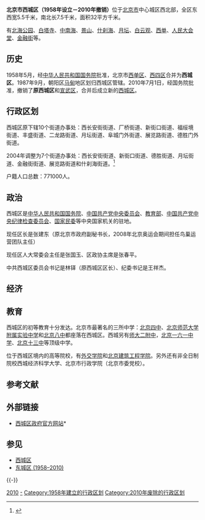 {{distinguish|西城区}}
{{Infobox China County
|county          = 西城區
|Photo           = Sculpture in Beijing Financial Street.jpg
|Photoname       = 金融街
|map             = Xicheng.png
|map_caption     = 地理位置
|state           = [[北京市|北京市]]
|Belong          = [[北京市|北京市]]
|Types           = [[市轄區|市轄區]]
|founded         = 1958年5月
|dissolved       = 2010年7月1日
|area_total      = 31.62
|census yr       = 2010年
|population_total= 75.7
|post code       = 100032
|phone code      = 10
}}

'''北京市西城区（1958年设立－2010年撤销）'''位于[[北京市|北京市]]中心城区西北部，全区东西宽5.5千米，南北长7.5千米，面积32平方千米。

有[[北海公园|北海公园]]、[[白塔寺|白塔寺]]、[[中南海|中南海]]、[[景山|景山]]、[[什刹海|什刹海]]、[[月坛|月坛]]、[[白云观|白云观]]、[[西单|西单]]、[[人民大会堂|人民大会堂]]、[[北京金融街|金融街]]等。

==历史==
1958年5月，经[[中华人民共和国国务院|中华人民共和国国务院]]批准，北京市[[西单区|西单区]]、[[西四区_(北京市)|西四区]]合并为'''西城区'''。1987年9月，朝阳区[[马甸|马甸]]地区划归西城区管辖。2010年7月1日，经国务院批准，撤销了'''原西城区'''和[[宣武区|宣武区]]，合并后成立新的[[西城区|西城区]]。

==行政区划==
西城区原下辖10个街道办事处：西长安街街道、厂桥街道、新街口街道、福绥境街道、丰盛街道、二龙路街道、月坛街道、阜城门外街道、展览路街道、德胜门外街道。

2004年调整为7个街道办事处：西长安街街道、新街口街道、德胜街道、月坛街道、金融街街道、展览路街道和什刹海街道。<ref>{{Cite web |url=http://news.soufun.com/2004-10-14/331553.htm# |title=存档副本 |access-date=2011-11-19 |archive-url=https://web.archive.org/web/20050209164455/http://news.soufun.com/2004-10-14/331553.htm |archive-date=2005-02-09 |dead-url=yes }}</ref>

户籍人口总数：771000人。

==政治==
西城区是[[中华人民共和国国务院|中华人民共和国国务院]]、[[中国共产党中央委员会|中国共产党中央委员会]]、[[中华人民共和国教育部|教育部]]、[[中国共产党中央纪律检查委员会|中国共产党中央纪律检查委员会]]、[[国家民委|国家民委]]等中央国家机关的驻地。

现任区长是张建东（原北京市政府副秘书长，2008年北京奥运会期间担任鸟巢运营团队主任）

现任区人大常委会主任是张国玉、区政协主席是张春平。

中共西城区委员会书记是林铎（原西城区区长）、纪委书记是王祥杰。

==经济==

==教育==
西城区的初等教育十分发达。北京市最著名的三所中学：[[北京四中|北京四中]]、[[北京师范大学附属实验中学|北京师范大学附属实验中学]]和[[北京八中|北京八中]]都座落在西城区。西城另有[[师大二附中|师大二附中]]，[[北京一六一中学|北京一六一中学]]、[[北京市第十三中学|北京十三中]]等顶级中学。

位于西城区境内的高等院校，有[[外交学院|外交学院]]和[[北京建筑工程学院|北京建筑工程学院]]。另外还有非全日制院校西城经济科学大学、北京市行政学院（北京市委党校）。

==参考文献==
<references />

==外部链接==
*[http://www.bjxch.gov.cn 西城区政府官方网站]* {{Wayback|url=http://www.bjxch.gov.cn/ |date=20110828122215 }}

== 参见 ==
{{Portal box|中华人民共和国|北京}}
* [[西城区|西城区]]
* [[东城区_(1958–2010)|东城区 (1958–2010)]]

{{-}}
{{start box}}
{{s-off|{{PRC}}[[北京市|北京市]][[市辖区|市辖区]]}}
{{s-before|[[西四区_(北京市)|西四区 (1952–1958)]]}}
{{s-title|rows=2|西城区 (1958–2010)}}
{{s-after|rows=2|[[西城区|西城区 (2010– )]]}}
{{s-before|[[西单区|西单区 (1952–1958)]]}}
{{end box}}
{{中华人民共和国北京市已撤销县级行政区}}
{{北京行政区划}}

[[Category:已撤销的中华人民共和国北京市市辖区|2010]]
[[Category:西城区|-]]
[[Category:1958年建立的行政区划|Category:1958年建立的行政区划]]
[[Category:2010年废除的行政区划|Category:2010年废除的行政区划]]